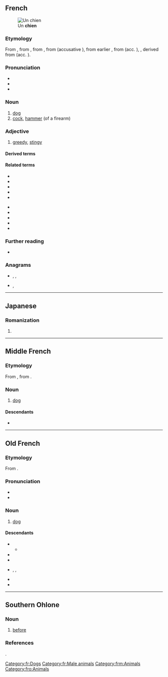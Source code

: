 {{also|Chien|chiên|chiến|chiền}}
==French==
[[File:Bloodhound 800.jpg|thumb|Un '''chien''']]

===Etymology===
From {{inh|fr|frm|chien}}, from {{inh|fr|fro|chien}}, from {{inh|fr|VL.||*cane}}, from {{inh|fr|la|canis}} (accusative {{m|la|canem}}), from earlier {{m|la|canēs}}, from {{inh|fr|itc-pro|*kō}} (acc. {{m|itc-pro|*kwanem}}), {{inh|fr|ine-pro||*ḱwn-i-}}, derived from {{m|ine-pro|*ḱwṓ}} (acc. {{m|ine-pro|*ḱwónm̥}}).

===Pronunciation===
* {{fr-IPA}}
* {{audio|fr|Fr-chien.ogg|audio}}
* {{rhymes|fr|jɛ̃}}

===Noun===
{{fr-noun|m|f=chienne}}

# [[dog]]
# [[cock]], [[hammer]] (of a firearm)

===Adjective===
{{fr-adj|m}}

# {{lb|fr|Louisiana French|}} [[greedy]], [[stingy]]

====Derived terms====
{{col3|fr
|chasse-chien
|chien à perdrix
|chien-assis
|chien chaud
|chien d'aveugle
|chien d'eau
|chien de chasse
|chien de garde
|chien de Jean de Nivelle
|chien de la casse
|chien de poche
|chien de prairie
|chien de terre
|chien-loup
|chien policier
|chien qui aboie ne mord pas
|chien-rat
|chien tayau
|chiennaille
|chienne
|chienner
|chiennerie
|comme chien et chat
|comme un chien dans un jeu de quilles
|crève-chien
|dent-de-chien
|en chien
|en chien de fusil
|entre chien et loup
|gros chien
|langue-de-chien
|les chats ne font pas des chiens
|les chiens aboient, la caravane passe
|les chiens ne font pas des chats
|maître-chien
|mal de chien
|malade comme un chien
|nom d'un chien
|peau-de-chienner
|pique-chien
|se regarder en chiens de faïence
|six-chiens
|temps de chien
|tonnerre mes chiens
|tue-chien
|yeux de chien battu
}}

====Related terms====
{{top2}}
* {{l|fr|canidé}}
* {{l|fr|canicule}}
* {{l|fr|canin}}
* {{l|fr|canine}}
* {{l|fr|chenêt}}
{{mid2}}
* {{l|fr|chenil}}
* {{l|fr|chenille}}
* {{l|fr|chiot}}
* {{l|fr|cynophile}}
* {{l|fr|cynophilie}}
{{bottom}}

===Further reading===
* {{R:TLFi}}

===Anagrams===
* {{l|fr|chine}}, {{l|fr|Chine}}, {{l|fr|chiné}}
* {{l|fr|niche}}, {{l|fr|niché}}

[[Category:fr:Dogs]]
[[Category:fr:Male animals]]

----

==Japanese==

===Romanization===
{{ja-romaji}}

# {{ja-romanization of|ちえん}}

----

==Middle French==

===Etymology===
From {{inh|frm|fro|chien}}, from {{inh|frm|la|canis|canis, canem}}.

===Noun===
{{frm-noun|m}}

# [[dog]] {{gloss|animal}}

====Descendants====
* {{desc|fr|chien}}

[[Category:frm:Animals]]

----

==Old French==

===Etymology===
From {{inh|fro|la|canis|canis, canem}}.

===Pronunciation===
* {{IPA|fro|/ˈtʃi̯ɛn/}}
* {{rhymes|fro|en}}

===Noun===
{{fro-noun|m}}

# [[dog]] {{gloss|animal}}

====Descendants====
* {{desc|frm|chien}}
** {{desc|fr|chien}}
* {{desc|roa-brg|chein}}
* {{desc|nrf|quiens}}
* {{desc|pcd|tchien}}, {{l|pcd|kien}}, {{l|pcd|quien}}
* {{desc|roa-tou|chian}}
* {{desc|wa|tchén}}

[[Category:fro:Animals]]

----

==Southern Ohlone==

===Noun===
{{head|css|preposition}}
# [[before]]

===References===
{{cite-book|author=Felipe Arroyo de la Cuesta|authorlink=Felipe Arroyo de la Cuesta|title=Grammar of the Mutsun language, spoken at the Mission of San Juan Bautista, Alta California|publisher=Cramoisy Press|year=1861|volume=IV|series=Shea’s Library of American Linguistics|url=https://www.gutenberg.org/files/11081/11081-h/11081-h.htm}}.